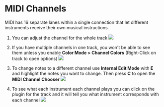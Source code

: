 # MIDI Channels
MIDI has 16 separate lanes within a single connection that let different instruments receive their own musical instructions.

1. You can adjust the channel for the whole track
![](./assets/change-channel-for-track.png)

2. If you have multiple channels in one track, you won't be able to see them unless you enable **Color Mode > Channel Colors** (Right-Click on track to open options)
![](./assets/see-channels.png)

3. To change notes to a different channel use **Internal Edit Mode** with **E** and highlight the notes you want to change. Then press **C** to open the **MIDI Channel Chooser**
![](./assets/midi-channel-chooser.gif)

4. To see what each instrument each channel plays you can click on the plugin for the track and it will tell you what instrument corresponds with each channel
![](./assets/see-channels-available.png)